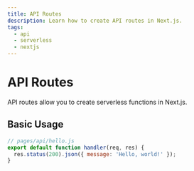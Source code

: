 ```yaml
---
title: API Routes
description: Learn how to create API routes in Next.js.
tags:
  - api
  - serverless
  - nextjs
---
```


# API Routes

API routes allow you to create serverless functions in Next.js.

## Basic Usage

```jsx
// pages/api/hello.js
export default function handler(req, res) {
  res.status(200).json({ message: 'Hello, world!' });
}